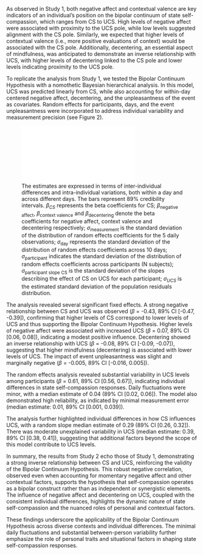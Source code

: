 As observed in Study 1, both negative affect and contextual valence are key indicators of an individual's position on the bipolar continuum of state self-compassion, which ranges from CS to UCS. High levels of negative affect were associated with proximity to the UCS pole, while low levels suggested alignment with the CS pole. Similarly, we expected that higher levels of contextual valence (i.e., more positive evaluations of context) would be associated with the CS pole. Additionally, decentering, an essential aspect of mindfulness, was anticipated to demonstrate an inverse relationship with UCS, with higher levels of decentering linked to the CS pole and lower levels indicating proximity to the UCS pole.

To replicate the analysis from Study 1, we tested the Bipolar Continuum Hypothesis with a nomothetic Bayesian hierarchical analysis. In this model, UCS was predicted linearly from CS, while also accounting for within-day centered negative affect, decentering, and the unpleasantness of the event as covariates. Random effects for participants, days, and the event unpleasantness were incorporated to address individual variability and measurement precision (see Figure 2).

![The estimates are expressed in terms of inter-individual differences and intra-individual variations, both within a day and across different days. The bars represent 89% credibility intervals. $\beta_{CS}$ represents the beta coefficients for CS; $\beta_\text{negative affect}$, $\beta_\text{context valence}$ and $\beta_\text{decentering}$ denote the beta coefficients for negative affect, context valence and decentering respectively; $\sigma_\text{measurement}$ is the standard deviation of the distribution of random effects coefficients for the 5 daily observations; $\sigma_\text{day}$ represents the standard deviation of the distribution of random effects coefficients across 10 days; $\sigma_\text{participant}$ indicates the standard deviation of the distribution of random effects coefficients across participants (N subjects); $\sigma_\text{participant slope CS}$ is the standard deviation of the slopes describing the effect of CS on UCS for each participant; $\sigma_{UCS}$ is the estimated standard deviation of the population residuals distribution.](sections/figures/plot_bch_mpath.pdf)

The analysis revealed several significant fixed effects. A strong negative relationship between CS and UCS was observed ($\beta$ = -0.43, 89% CI [-0.47, -0.39]), confirming that higher levels of CS correspond to lower levels of UCS and thus supporting the Bipolar Continuum Hypothesis. Higher levels of negative affect were associated with increased UCS ($\beta$ = 0.07, 89% CI [0.06, 0.08]), indicating a modest positive influence. Decentering showed an inverse relationship with UCS ($\beta$ = -0.08, 89% CI [-0.09, -0.07]), suggesting that higher mindfulness (decentering) is associated with lower levels of UCS. The impact of event unpleasantness was slight and marginally negative ($\beta$ = -0.005, 89% CI [-0.016, 0.005]).

The random effects analysis revealed substantial variability in UCS levels among participants ($\beta$ = 0.61, 89% CI [0.56, 0.67]), indicating individual differences in state self-compassion responses. Daily fluctuations were minor, with a median estimate of 0.04 (89% CI [0.02, 0.06]). The model also demonstrated high reliability, as indicated by minimal measurement error (median estimate: 0.01, 89% CI [0.001, 0.039]).

The analysis further highlighted individual differences in how CS influences UCS, with a random slope median estimate of 0.29 (89% CI [0.26, 0.32]). There was moderate unexplained variability in UCS (median estimate: 0.39, 89% CI [0.38, 0.41]), suggesting that additional factors beyond the scope of this model contribute to UCS levels.

In summary, the results from Study 2 echo those of Study 1, demonstrating a strong inverse relationship between CS and UCS, reinforcing the validity of the Bipolar Continuum Hypothesis. This robust negative correlation, observed even when accounting for momentary negative affect and other contextual factors, supports the hypothesis that self-compassion operates as a bipolar construct rather than as independent or synergistic elements. The influence of negative affect and decentering on UCS, coupled with the consistent individual differences, highlights the dynamic nature of state self-compassion and the nuanced roles of personal and contextual factors.

These findings underscore the applicability of the Bipolar Continuum Hypothesis across diverse contexts and individual differences. The minimal daily fluctuations and substantial between-person variability further emphasize the role of personal traits and situational factors in shaping state self-compassion responses.




